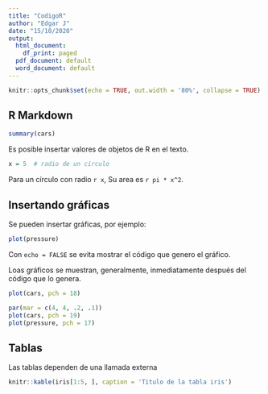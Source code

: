 ```yaml
---
title: "CodigoR"
author: "Edgar J"
date: "15/10/2020"
output:
  html_document:
    df_print: paged
  pdf_document: default
  word_document: default
---
```


```r
knitr::opts_chunk$set(echo = TRUE, out.width = '80%', collapse = TRUE)
```

## R Markdown


```r
summary(cars)
```

Es posible insertar valores de objetos de R en el texto.

```r
x = 5  # radio de un círculo
```

Para un círculo con radio `r x`,
Su area es `r pi * x^2`.

## Insertando gráficas

Se pueden insertar gráficas, por ejemplo:

```r
plot(pressure)
```

Con `echo = FALSE` se evita mostrar el código que genero el gráfico.

Loas gráficos se muestran, generalmente, inmediatamente después del código que lo genera.
```r
plot(cars, pch = 18)
```

```r
par(mar = c(4, 4, .2, .1))
plot(cars, pch = 19)
plot(pressure, pch = 17)
```

## Tablas

Las tablas dependen de una llamada externa

```r
knitr::kable(iris[1:5, ], caption = 'Titulo de la tabla iris')
```



